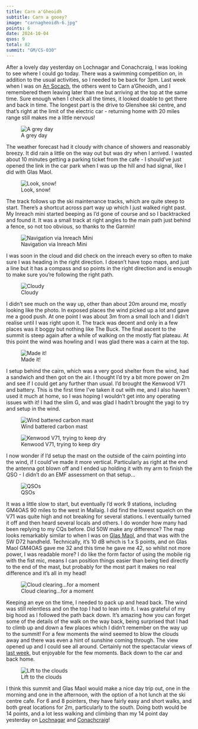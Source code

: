 ```yaml
---
title: Carn a'Gheoidh
subtitle: Carn a gooey?
image: "carnagheoidh-6.jpg"
points: 6
date: 2024-10-04
qsos: 9
total: 82
summit: "GM/CS-030"
---
```


After a lovely day yesterday on Lochnagar and Conachcraig, I was looking to see where I could go today. There was a swimming competition on, in addition to the usual activities, so I needed to be back for 3pm. Last week when I was on [An Socach](https://gm5alx.uk/sota/2024/gm-cs-038/), the others went to Carn a'Gheoidh, and I remembered them leaving later than me but arriving at the top at the same time. Sure enough when I check all the times, it looked doable to get there and back in time. The longest part is the drive to Glenshee ski centre, and that's right at the limit of the electric car - returning home with 20 miles range still makes me a little nervous!

![A grey day](carnagheoidh-14.jpg)

The weather forecast had it cloudy with chance of showers and reasonably breezy. It did rain a little on the way out but was dry when I arrived. I wasted about 10 minutes getting a parking ticket from the cafe - I should've just opened the link in the car park when I was up the hill and had signal, like I did with Glas Maol.

![Look, snow!](carnagheoidh-11.jpg)

The track follows up the ski maintenance tracks, which are quite steep to start. There's a shortcut across part way up which I just walked right past. My Inreach mini started beeping as I'd gone of course and so I backtracked and found it. It was a small track at right angles to the main path just behind a fence, so not too obvious, so thanks to the Garmin!

![Navigation via Inreach Mini](carnagheoidh-8.jpg)

I was soon in the cloud and did check on the inreach every so often to make sure I was heading in the right direction. I doesn't have topo maps, and just a line but it has a compass and so points in the right direction and is enough to make sure you're following the right path.

![Cloudy](carnagheoidh-7.jpg)

I didn't see much on the way up, other than about 20m around me, mostly looking like the photo. In exposed places the wind picked up a lot and gave me a good push. At one point I was about 3m from a small loch and I didn't realise until I was right upon it. The track was decent and only in a few places was it boggy but nothing like The Buck. The final ascent to the summit is steep again after a while of walking on the mostly flat plateau. At this point the wind was howling and I was glad there was a cairn at the top.

![Made it!](carnagheoidh-6.jpg)

I setup behind the cairn, which was a very good shelter from the wind, had a sandwich and then got on the air. I thought I'd try a bit more power on 2m and see if I could get any further than usual. I'd brought the Kenwood V71 and battery. This is the first time I've taken it out with me, and I also haven't used it much at home, so I was hoping I wouldn't get into any operating issues with it! I had the slim G, and was glad I hadn't brought the yagi to try and setup in the wind.

![Wind battered carbon mast](carnagheoidh-4.jpg)

![Kenwood V71, trying to keep dry](V71.jpg)

I now wonder if I'd setup the mast on the outside of the cairn pointing into the wind, if I could've made it more vertical. Particularly as right at the end the antenna got blown off and I ended up holding it with my arm to finish the QSO - I didn't do an EMF assessment on that setup...

![QSOs](qsos.png)

It was a little slow to start, but eventually I'd work 9 stations, including GM4OAS 90 miles to the west in Mallaig. I did find the lowest squelch on the V71 was quite high and not breaking for several stations. I eventually turned it off and then heard several locals and others. I do wonder how many had been replying to my CQs before. Did 50W make any difference? The map looks remarkably similar to when I was on [Glas Maol](https://gm5alx.uk/sota/2024/gm-es-012/), and that was with the 5W D72 handheld. Technically, it's 10 dB which is 1.x S points, and on Glas Maol GM4OAS gave me 32 and this time he gave me 42, so whilst not more power, I was readable more? I do like the form factor of using the mobile rig with the fist mic, means I can position things easier than being tied directly to the end of the mast, but probably for the most part it makes no real difference and it's all in my head!

![Cloud clearing...for a moment](carnagheoidh-1.jpg)

Keeping an eye on the time, I needed to pack up and head back. The wind was still relentless and on the top I had to lean into it. I was grateful of my big hood as I followed the path back down. It's amazing how you can forget some of the details of the walk on the way back, being surprised that I had to climb up and down a few places which I didn't remember on the way up to the summit! For a few moments the wind seemed to blow the clouds away and there was even a hint of sunshine coming through. The view opened up and I could see all around. Certainly not the spectacular views of [last week](https://gm5alx.uk/sota/2024/gm-cs-038/), but enjoyable for the few moments. Back down to the car and back home.

![Lift to the clouds](carnagheoidh-13.jpg)

I think this summit and Glas Maol would make a nice day trip out, one in the morning and one in the afternoon, with the option of a hot lunch at the ski centre cafe. For 6 and 8 pointers, they have fairly easy and short walks, and both great locations for 2m, particularly to the south. Doing both would be 14 points, and a lot less walking and climbing than my 14 point day yesterday on [Lochnagar](https://gm5alx.uk/sota/2024/gm-es-008/) and [Conachcraig](https://gm5alx.uk/sota/2024/gm-es-019/)!
